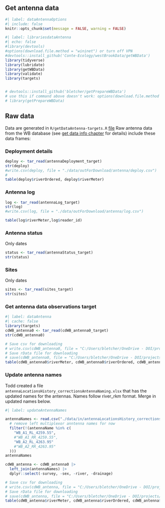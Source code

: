 ## Get antenna data

```r
#| label: dataAntennaOptions
#| include: false
knitr::opts_chunk$set(message = FALSE, warning = FALSE)
```

```r
#| label: librariesdataAntenna
#| echo: false
#library(devtools)
#options(download.file.method = "wininet") or turn off VPN
#devtools::install_github('Conte-Ecology/westBrookData/getWBData')
library(tidyverse)
library(lubridate)
library(getWBData)
library(validate)
library(targets)


# devtools::install_github('bletcher/getPrepareWBData')
# use this if command above doesn't work: options(download.file.method = "wininet")
# library(getPrepareWBData)
```

## Raw data
Data are generated in `R/getDataAntenna-targets.R` [file](https://github.com/bletcher/wbBook_quarto_targets/blob/main/R/getDataAntenna_targets.R) 
Raw antenna data from the WB database (see [get data info chapter](https://bletcher.github.io/wbBook_quarto_targets/getData.html) for details) include these data frames:  

### Deployment details
```r
deploy <- tar_read(antennaDeployment_target)
str(deploy)
#write.csv(deploy, file = "./data/outForDownload/antenna/deploy.csv")
#
table(deploy$riverOrdered, deploy$riverMeter)
```

### Antenna log
```r
log <- tar_read(antennaLog_target)
str(log)
#write.csv(log, file = "./data/outForDownload/antenna/log.csv")

table(log$riverMeter,log$reader_id)
```


### Antenna status
Only dates
```r
status <- tar_read(antennaStatus_target)
str(status)
```

### Sites
Only dates
```r
sites <- tar_read(sites_target)
str(sites)
```


### Get antenna data observations target

```r
#| label: dataAntenna
#| cache: false
library(targets)
cdWB_antenna0 <- tar_read(cdWB_antenna0_target)
str(cdWB_antenna0)

# Save csv for downloading
# write.csv(cdWB_antenna0, file = "C:/Users/bletcher/OneDrive - DOI/projects/wbBook_quarto_targets/data/outForDownload/cdWB_antenna0.csv")
# Save rData file for downloading
# save(cdWB_antenna0, file = "C:/Users/bletcher/OneDrive - DOI/projects/wbBook_quarto_targets/data/outForDownload/cdWB_antenna0.RData")
table(cdWB_antenna0$riverMeter, cdWB_antenna0$riverOrdered, cdWB_antenna0$survey)
```

### Update antenna names  
Todd created a file `antennaLocationsHistory_correctionsAntennaNaming.xlsx` that has the updated names for the antennas. Names follow river_rkm format.  Merge in updated names below.  
```r
#| label: updateAntennaNames

antennaNames <- read.csv("./data/in/antennaLocationsHistory_correctionsAntennaNaming.csv") |>
  # remove left multiplexor anntenna names for now
  filter(!(antennaName %in% c(
    "WB_A1_RL_4259.55",
    #"WB_A1_RR_4259.55",
    "WB_A2_RL_4263.95"
    #"WB_A2_RR_4263.95"
  )))
antennaNames

cdWB_antenna <- cdWB_antenna0 |>
  left_join(antennaNames) |>
  dplyr::select(-survey, -sex, -river, -drainage)

# Save csv for downloading
# write.csv(cdWB_antenna, file = "C:/Users/bletcher/OneDrive - DOI/projects/wbBook_quarto_targets/data/outForDownload/cdWB_antenna.csv")
# Save rData file for downloading
# save(cdWB_antenna, file = "C:/Users/bletcher/OneDrive - DOI/projects/wbBook_quarto_targets/data/outForDownload/cdWB_antenna.RData")
table(cdWB_antenna$riverMeter, cdWB_antenna$riverOrdered, cdWB_antenna$survey)
```

